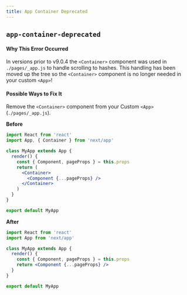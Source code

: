 ```yaml
---
title: App Container Deprecated
---
```


## `app-container-deprecated`

#### Why This Error Occurred

In versions prior to v9.0.4 the `<Container>` component was used in `./pages/_app.js` to handle scrolling to hashes.
This handling has been moved up the tree so the `<Container>` component is no longer needed in your custom `<App>`!

#### Possible Ways to Fix It

Remove the `<Container>` component from your Custom `<App>` (`./pages/_app.js`).

**Before**

```jsx
import React from 'react'
import App, { Container } from 'next/app'

class MyApp extends App {
  render() {
    const { Component, pageProps } = this.props
    return (
      <Container>
        <Component {...pageProps} />
      </Container>
    )
  }
}

export default MyApp
```

**After**

```jsx
import React from 'react'
import App from 'next/app'

class MyApp extends App {
  render() {
    const { Component, pageProps } = this.props
    return <Component {...pageProps} />
  }
}

export default MyApp
```
